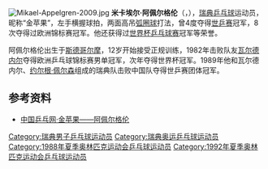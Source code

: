 {{noteTA|G1=Table Tennis}}
[[File:Mikael-Appelgren-2009.jpg|thumb]]
'''米卡埃尔·阿佩尔格伦'''（{{lang-sv|'''Mikael Appelgren'''}}，{{bd|1961年|10月15日|catIdx=A}}），[[瑞典|瑞典]][[乒乓球|乒乓球]]运动员，昵称“金苹果”，左手横握球拍，两面高吊[[弧圈球|弧圈球]]打法，曾4度夺得[[世乒赛|世乒赛]]冠军，8次夺得过欧洲锦标赛冠军。他还获得过[[世界杯乒乓球赛|世界杯乒乓球赛]]冠军等荣誉。

阿佩尔格伦出生于[[斯德哥尔摩|斯德哥尔摩]]，12岁开始接受正规训练，1982年击败队友[[瓦尔德内尔|瓦尔德内尔]]夺得欧洲乒乓球锦标赛男单冠军，次年夺得世界杯冠军。1989年他和瓦尔德内尔、[[约尔根·佩尔森|约尔根·佩尔森]]组成的瑞典队击败中国队夺得世乒赛团体冠军。

== 参考资料 ==
* [https://web.archive.org/web/20070928043201/http://www.i-power.com.cn/portal/74591981224853504/20020528/10167968.html 中国乒乓网·金苹果——阿佩尔格伦]

{{Sweden-bio-stub}}
{{sport-bio-stub}}
{{世界乒乓球锦标赛男子双打冠军}}
{{世界乒乓球锦标赛男子团体冠军}}
{{世界杯乒乓球赛男子单打冠军}}
{{欧洲乒乓球锦标赛男子单打冠军}}
{{欧洲乒乓球锦标赛男子双打冠军}}
{{欧洲乒乓球锦标赛男子团体冠军}}

{{Authority control}}
{{DEFAULTSORT:Appelgren}}
[[Category:瑞典男子乒乓球运动员|Category:瑞典男子乒乓球运动员]]
[[Category:瑞典奥运乒乓球运动员|Category:瑞典奥运乒乓球运动员]]
[[Category:1988年夏季奥林匹克运动会乒乓球运动员|Category:1988年夏季奥林匹克运动会乒乓球运动员]]
[[Category:1992年夏季奥林匹克运动会乒乓球运动员|Category:1992年夏季奥林匹克运动会乒乓球运动员]]